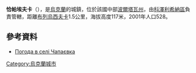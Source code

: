 {{coord|49|7|21|N|34|2|33|E|scale:100000_region:UA|display=title}}

'''恰帕埃夫卡'''（{{lang-uk|Мальці}}），是[[烏克蘭|烏克蘭]]的城鎮，位於該國中部[[波爾塔瓦州|波爾塔瓦州]]，由[[科澤利希納區|科澤利希納區]]負責管轄，距離[[布列烏西夫卡|布列烏西夫卡]]1.5公里，海拔高度117米，2001年人口528。

==參考資料==
* [http://weather.in.ua/ua/poltavskaja/27810 Погода в селі Чапаєвка] {{Wayback|url=http://weather.in.ua/ua/poltavskaja/27810 |date=20160821185233 }}

{{Ukraine-geo-stub}}
[[Category:烏克蘭城市|Category:烏克蘭城市]]